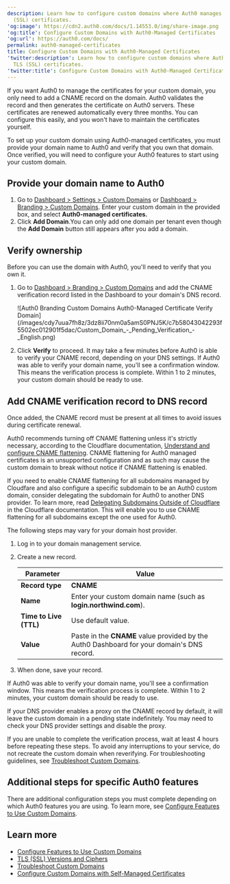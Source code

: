 ```yaml
---
description: Learn how to configure custom domains where Auth0 manages the TLS
  (SSL) certificates.
'og:image': https://cdn2.auth0.com/docs/1.14553.0/img/share-image.png
'og:title': Configure Custom Domains with Auth0-Managed Certificates
'og:url': https://auth0.com/docs/
permalink: auth0-managed-certificates
title: Configure Custom Domains with Auth0-Managed Certificates
'twitter:description': Learn how to configure custom domains where Auth0 manages the
  TLS (SSL) certificates.
'twitter:title': Configure Custom Domains with Auth0-Managed Certificates
---
```

If you want Auth0 to manage the certificates for your <Tooltip tip="Custom Domain: Third-party domain with a specialized, or vanity, name." cta="View Glossary" href="/docs/glossary?term=custom+domain">custom domain</Tooltip>, you only need to add a CNAME record on the domain. Auth0 validates the record and then generates the certificate on Auth0 servers. These certificates are renewed automatically every three months. You can configure this easily, and you won't have to maintain the certificates yourself.

To set up your custom domain using Auth0-managed certificates, you must provide your domain name to Auth0 and verify that you own that domain. Once verified, you will need to configure your Auth0 features to start using your custom domain.

## Provide your domain name to Auth0

1. Go to [Dashboard > Settings > Custom Domains](https://manage.auth0.com/#/tenant/custom_domains) or [Dashboard > Branding > Custom Domains](https://manage.auth0.com/#/custom_domains). Enter your custom domain in the provided box, and select **Auth0-managed certificates.**
2. Click **Add Domain**.You can only add one domain per tenant even though the **Add Domain** button still appears after you add a domain.

## Verify ownership

Before you can use the domain with Auth0, you'll need to verify that you own it.

1. Go to [Dashboard > Branding > Custom Domains](https://manage.auth0.com/#/branding/custom_domains) and add the CNAME verification record listed in the Dashboard to your domain's DNS record.

   <Frame>![Auth0 Branding Custom Domains Auth0-Managed Certificate Verify Domain](/images/cdy7uua7fh8z/3dz8ii70nm0a5amS0PNJ5K/c7b58043042293f5502ec012901f5dac/Custom_Domain_-_Pending_Verification_-_English.png)</Frame>
2. Click **Verify** to proceed.
   It may take a few minutes before Auth0 is able to verify your CNAME record, depending on your DNS settings. If Auth0 was able to verify your domain name, you'll see a confirmation window. This means the verification process is complete. Within 1 to 2 minutes, your custom domain should be ready to use.

## Add CNAME verification record to DNS record

Once added, the CNAME record must be present at all times to avoid issues during certificate renewal.

<Callout icon="file-lines" color="#0EA5E9" iconType="regular">

Auth0 recommends turning off CNAME flattening unless it's strictly necessary, according to the Cloudflare documentation, [Understand and configure CNAME flattening](https://support.cloudflare.com/hc/en-us/articles/200169056-Understand-and-configure-CNAME-Flattening). CNAME flattening for Auth0 managed certificates is an unsupported configuration and as such may cause the custom domain to break without notice if CNAME flattening is enabled.

</Callout>

If you need to enable CNAME flattening for all subdomains managed by Cloudfare and also configure a specific subdomain to be an Auth0 custom domain, consider delegating the subdomain for Auth0 to another DNS provider. To learn more, read [Delegating Subdomains Outside of Cloudflare](https://support.cloudflare.com/hc/en-us/articles/360021357131-Delegating-Subdomains-Outside-of-Cloudflare) in the Cloudflare documentation. This will enable you to use CNAME flattening for all subdomains except the one used for Auth0.

The following steps may vary for your domain host provider.

1. Log in to your domain management service.
2. Create a new record.

   <table class="table"><thead>
   <tr>
   <th>Parameter</th>
   <th>Value</th>
   </tr>
   </thead>
   <tbody>
   <tr>
   <td><strong>Record type</strong></td>
   <td><strong>CNAME</strong></td>
   </tr>
   <tr>
   <td><strong>Name</strong></td>
   <td>Enter your custom domain name (such as <strong>login.northwind.com</strong>).</td>
   </tr>
   <tr>
   <td><strong>Time to Live (TTL)</strong></td>
   <td>Use default value.</td>
   </tr>
   <tr>
   <td><strong>Value</strong></td>
   <td>Paste in the <strong>CNAME</strong> value provided by the Auth0 Dashboard for your domain's DNS record.</td>
   </tr>
   </tbody>
   </table>
3. When done, save your record.

If Auth0 was able to verify your domain name, you'll see a confirmation window. This means the verification process is complete. Within 1 to 2 minutes, your custom domain should be ready to use.

<Callout icon="file-lines" color="#0EA5E9" iconType="regular">

If your DNS provider enables a proxy on the CNAME record by default, it will leave the custom domain in a pending state indefinitely. You may need to check your DNS provider settings and disable the proxy.

</Callout>

If you are unable to complete the verification process, wait at least 4 hours before repeating these steps. To avoid any interruptions to your service, do not recreate the custom domain when reverifying. For troubleshooting guidelines, see [Troubleshoot Custom Domains](/docs/troubleshoot/integration-extensibility-issues/troubleshoot-custom-domains ).

## Additional steps for specific Auth0 features

There are additional configuration steps you must complete depending on which Auth0 features you are using. To learn more, see [Configure Features to Use Custom Domains](/docs/customize/custom-domains/configure-features-to-use-custom-domains).

## Learn more

* [Configure Features to Use Custom Domains](/docs/customize/custom-domains/configure-features-to-use-custom-domains)
* [TLS (SSL) Versions and Ciphers](/docs/customize/custom-domains/self-managed-certificates/tls-ssl)
* [Troubleshoot Custom Domains](/docs/troubleshoot/integration-extensibility-issues/troubleshoot-custom-domains)
* [Configure Custom Domains with Self-Managed Certificates](/docs/customize/custom-domains/self-managed-certificates)